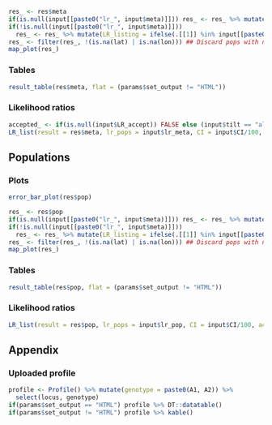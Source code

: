 

```r
res_ <- res$meta
if(is.null(input[[paste0("lr_", input$meta)]])) res_ <- res_ %>% mutate(LR_listing = "No")
if(!is.null(input[[paste0("lr_", input$meta)]]))
  res_ <- res_ %>% mutate(LR_listing = ifelse(.[[1]] %in% input[[paste0("lr_",input$meta)]], "Yes", "No"))
res_ <- filter(res_, !(is.na(lat) | is.na(lon))) ## Discard pops with no location
map_plot(res_)
```

### Tables

```r
result_table(res$meta, flat = (params$set_output != "HTML"))
```

### Likelihood ratios

```r
accepted_ <- if(is.null(input$LR_accept)) FALSE else (input$tilt == "allow")
LR_list(result = res$meta, lr_pops = input$lr_meta, CI = input$CI/100, accepted = accepted_, flat = (params$set_output != "HTML"))
```

## Populations

### Plots

```r
error_bar_plot(res$pop)
```

```r
res_ <- res$pop
if(is.null(input[[paste0("lr_", input$meta)]])) res_ <- res_ %>% mutate(LR_listing = "No")
if(!is.null(input[[paste0("lr_", input$meta)]]))
  res_ <- res_ %>% mutate(LR_listing = ifelse(.[[1]] %in% input[[paste0("lr_",input$meta)]], "Yes", "No"))
res_ <- filter(res_, !(is.na(lat) | is.na(lon))) ## Discard pops with no location
map_plot(res_)
```

### Tables

```r
result_table(res$pop, flat = (params$set_output != "HTML"))
```

### Likelihood ratios

```r
LR_list(result = res$pop, lr_pops = input$lr_pop, CI = input$CI/100, accepted = accepted_, flat = (params$set_output != "HTML"))
```

## Appendix

### Uploaded profile

```r
profile <- Profile() %>% mutate(genotype = paste0(A1, A2)) %>%
  select(locus, genotype)
if(params$set_output == "HTML") profile %>% DT::datatable()
if(params$set_output != "HTML") profile %>% kable()
```
